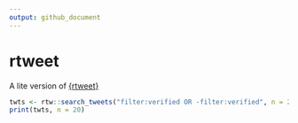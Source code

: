 ```yaml
---
output: github_document
---
```


<!-- README.md is generated from README.Rmd. Please edit that file -->

# rtweet

A lite version of [{rtweet}](https://github.com/ropensci/rtweet)

```r
twts <- rtw::search_tweets("filter:verified OR -filter:verified", n = 200)
print(twts, n = 20)
```